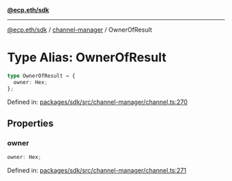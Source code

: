 [**@ecp.eth/sdk**](../../index.mdx)

***

[@ecp.eth/sdk](/sdk-reference/index.mdx) / [channel-manager](/sdk-reference/channel-manager/index.mdx) / OwnerOfResult

# Type Alias: OwnerOfResult

```ts
type OwnerOfResult = {
  owner: Hex;
};
```

Defined in: [packages/sdk/src/channel-manager/channel.ts:270](https://github.com/ecp-eth/comments-monorepo/blob/main/packages/sdk/src/channel-manager/channel.ts#L270)

## Properties

### owner

```ts
owner: Hex;
```

Defined in: [packages/sdk/src/channel-manager/channel.ts:271](https://github.com/ecp-eth/comments-monorepo/blob/main/packages/sdk/src/channel-manager/channel.ts#L271)
